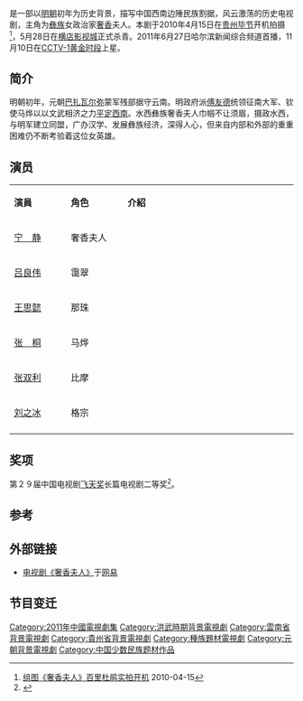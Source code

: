 {{电视节目信息框
| 名稱 =奢香夫人
| 原名 =  
| 英文名稱 = Excessive Sweet Lady
| 圖片 = 奢香夫人.jpg
| 圖說 = 
| 分類 =古装、历史
| 原創者 =
| 編劇 = 欧阳黔森
| 導演 = 陈健
| 演出 = [[宁静|宁静]]、[[吕良伟|吕良伟]]、[[王思懿|王思懿]]、[[张桐|张桐]]
| 配音 = 
| 旁白 = 
| 主題曲 =
| 片尾曲 =
| 作曲 = 
| 國家 = {{CHN}}
| 語言 = [[普通话|普通话]]
| 字幕 = 中文
| 季數 = 
| 集數 =30集
| 每集列表 = 
| 製片人 = 欧阳黔森(总制片人)<br>袁乃旗(执行制片人)
| 執行製片 = 
| 制作公司 =[[八一电影制片厂|八一电影制片厂]]<br>中共贵州省委宣传部<br>坤华投资管理有限责任公司
| 拍攝地 = {{CHN}}[[毕节市|毕节市]][[大方县|大方县]]<br>[[横店影视城|横店影视城]]
| 制作年份 = [[毕节市|毕节市]][[大方县|大方县]]（2010年4月15日-5月10日）<br>[[横店影视城|横店影视城]]（2010年5月11日-5月28日）
| 攝像 = 
| 每集長 = 45分钟
| 頻道 =[[中央电视台综合频道|中央电视台综合频道]]
| 電視網 =[[中央电视台综合频道|中央电视台综合频道]]
| 播出國家 ={{CHN}} 
| 視頻制式 =
| 音頻制式 = 
| 開始 ={{start_date|2011|11|10}}
| 結束 ={{end_date|2011|11|23}}
| 先於 =
| 後於 = 
| 相關劇集 = 
| 官方網站 =
}}

{{engname|《奢香夫人》|Excessive Sweet Lady}}是一部以[[明朝|明朝]]初年为历史背景，描写中国西南边陲民族割据，风云激荡的历史电视剧，主角为[[彝族|彝族]]女政治家[[奢香|奢香]]夫人。本剧于2010年4月15日在[[贵州|贵州]][[毕节|毕节]]开机拍摄<ref>[http://news.163.com/10/0415/23/64BL1JHV00014AED.html 组图《奢香夫人》百里杜鹃实拍开机] {{Wayback|url=http://news.163.com/10/0415/23/64BL1JHV00014AED.html |date=20140826115821 }}2010-04-15</ref>，5月28日在[[横店影视城|横店影视城]]正式杀青。2011年6月27日哈尔滨新闻综合频道首播，11月10日在[[中国中央电视台综合频道|CCTV-1]][[黄金时段|黄金时段]]上星。

== 简介 ==
明朝初年，元朝[[把匝剌瓦爾密|巴扎瓦尔弥]]蒙军残部据守云南。明政府派[[傅友德|傅友德]]统领征南大军、钦使马烨以以文武相济之力[[明平云南之战|平定西南]]。水西彝族奢香夫人巾帼不让须眉，摄政水西，与明军建立同盟，广办汉学、发展彝族经济，深得人心，但来自内部和外部的重重困难仍不断考验着这位女英雄。

== 演员 ==
{|class="wikitable" width="50%"
|- style="background:cornflowerblue; color:white" align=center
|style="width:15%"|'''演員'''||style="width:15%"|'''角色'''||style="width:45%"|'''介紹'''
|-
|[[宁静|宁　静]]||奢香夫人|| 
|-
|[[吕良伟|吕良伟]]||霭翠||
|-
|[[王思懿|王思懿]]||那珠|| 
|-
|[[张桐|张　桐]]||马烨||
|-
|[[张双利|张双利]]||比摩|| 
|-
|[[刘之冰|刘之冰]]||格宗|| 
|-
|}

==奖项==
第２９届中国电视剧[[飞天奖|飞天奖]]长篇电视剧二等奖<ref>{{cite web |url=http://sh.eastday.com/m/20130821/u1a7606651.html |title=5部上海产电视剧荣膺第29届中国电视剧飞天奖 |accessdate=2013年8月21日 |publisher=东方网 |work= |language=zh-cn |archive-date=2013年12月19日 |archive-url=https://web.archive.org/web/20131219185206/http://sh.eastday.com/m/20130821/u1a7606651.html |dead-url=no }}</ref>。

== 参考 ==
{{reflist}}

== 外部链接 ==
* [http://ent.163.com/special/shexiangfuren/ 电视剧《奢香夫人》]{{Wayback|url=http://ent.163.com/special/shexiangfuren/ |date=20190502133144 }}于[[网易|网易]]

== 节目变迁 ==
{{電視節目的變遷
|電視台={{flagicon|China}}[[中国中央电视台综合频道|中国中央电视台综合频道]]
|播放檔次= [[黄金剧场|黄金剧场]] 周一到周日 20:00 - 22:00
|上一節目= [[下海|下海]]<br />（2011.10.22 - 2011.11.9）
|節目名稱= 奢香夫人<br />（2011.11.10 - 2011.11.23）
|下一節目=[[咱家那些事|咱家那些事]]<br />（2011.11.24 - 2011.12.9）
}}

{{央视一套电视剧}}
{{2011年中國大陸古裝/民初電視劇}}

{{DEFAULTSORT:S奢}}
[[Category:2011年中國電視劇集|Category:2011年中國電視劇集]]
[[Category:洪武時期背景電視劇|Category:洪武時期背景電視劇]]
[[Category:雲南省背景電視劇|Category:雲南省背景電視劇]]
[[Category:貴州省背景電視劇|Category:貴州省背景電視劇]]
[[Category:種族題材電視劇|Category:種族題材電視劇]]
[[Category:元朝背景電視劇|Category:元朝背景電視劇]]
[[Category:中国少数民族题材作品|Category:中国少数民族题材作品]]